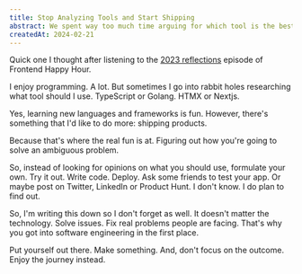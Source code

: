 ```yaml
---
title: Stop Analyzing Tools and Start Shipping
abstract: We spent way too much time arguing for which tool is the best. There isn't one. Instead, focus on solving actual business problems.
createdAt: 2024-02-21
---
```


Quick one I thought after listening to the [2023 reflections](https://www.frontendhappyhour.com/episodes/2023-reflections-looking-through-the-bottle/) episode of Frontend Happy Hour.

I enjoy programming. A lot. But sometimes I go into rabbit holes researching what tool should I use. TypeScript or Golang. HTMX or Nextjs.

Yes, learning new languages and frameworks is fun. However, there's something that I'd like to do more: shipping products.

Because that's where the real fun is at. Figuring out how you're going to solve an ambiguous problem.

So, instead of looking for opinions on what you should use, formulate your own. Try it out. Write code. Deploy. Ask some friends to test your app. Or maybe post on Twitter, LinkedIn or Product Hunt. I don't know. I do plan to find out.

So, I'm writing this down so I don't forget as well. It doesn't matter the technology. Solve issues. Fix real problems people are facing. That's why you got into software engineering in the first place.

Put yourself out there. Make something. And, don't focus on the outcome. Enjoy the journey instead.

